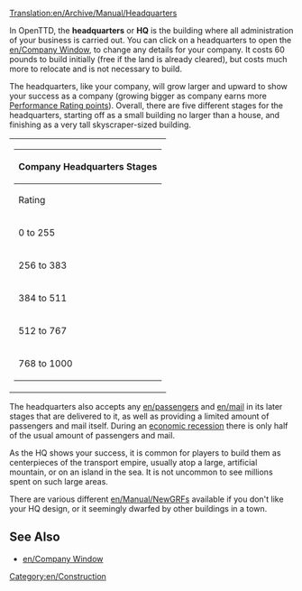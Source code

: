 [[Translation:en/Archive/Manual/Headquarters]]

In OpenTTD, the '''headquarters''' or '''HQ''' is the building where all administration of your business is carried out. You can click on a headquarters to open the [[en/Company Window]], to change any details for your company. It costs 60 pounds to build initially (free if the land is already cleared), but costs much more to relocate and is not necessary to build.

The headquarters, like your company, will grow larger and upward to show your success as a company (growing bigger as company earns more [[en/Manual/Detailed Performance Rating|Performance Rating points]]). Overall, there are five different stages for the headquarters, starting off as a small building no larger than a house, and finishing as a very tall skyscraper-sized building.

<table>
<tr valign="top"><td style="background:none; border:0px">
{| {{en/Wikitable}}
|- style="background:#efefef"
!colspan="4"|Company Headquarters Stages
|- style="background:#efefef"
!Rating!!Title!!Picture!!Accepts
|-
|0 to 255||Engineer<br>Traffic Manager||[[File:en/HQ1.png|222px]]||4/8 Passengers <br> 4/8 Mail
|-
|256 to 383||Transport Coordinator||[[File:en/HQ2.png|222px]]||'''8/8 Passengers''' <br> 4/8 Mail
|-
|384 to 511||Route Supervisor||[[File:en/HQ3.png|222px]]||'''12/8 Passengers''' <br> 4/8 Mail
|-
|512 to 767||Director <br>Chief Executive|| [[File:en/HQ4.png|222px]]||'''16/8 Passengers''' <br> '''8/8 Mail'''
|-
|768 to 1000||Chairman <br> President <br> Tycoon||[[File:en/HQ5.png|222px]]||'''20/8 Passengers'''  <br> '''8/8 Mail'''
|}
</td>
</tr>
</table>

{{en/-}}

The headquarters also accepts any [[en/passengers]] and [[en/mail]] in its later stages that are delivered to it, as well as providing a limited amount of passengers and mail itself. During an [[en/Manual/Economy#Recession|economic recession]] there is only half of the usual amount of passengers and mail.

As the HQ shows your success, it is common for players to build them as centerpieces of the transport empire, usually atop a large, artificial mountain, or on an island in the sea. It is not uncommon to see millions spent on such large areas.

There are various different [[en/Manual/NewGRF]]s available if you don't like your HQ design, or it seemingly dwarfed by other buildings in a town.
==See Also==
*[[en/Company Window]]

[[Category:en/Construction]]